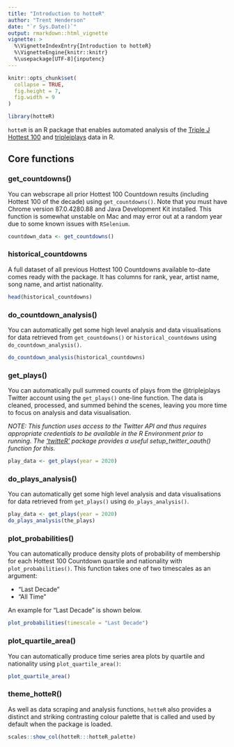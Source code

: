 ```yaml
---
title: "Introduction to hotteR"
author: "Trent Henderson"
date: "`r Sys.Date()`"
output: rmarkdown::html_vignette
vignette: >
  %\VignetteIndexEntry{Introduction to hotteR}
  %\VignetteEngine{knitr::knitr}
  %\usepackage[UTF-8]{inputenc}
---
```


```r
knitr::opts_chunk$set(
  collapse = TRUE,
  fig.height = 7,
  fig.width = 9
)
```

```r
library(hotteR)
```

`hotteR` is an R package that enables automated analysis of the [Triple J Hottest 100](https://www.abc.net.au/triplej/hottest100/20/) and [triplejplays](https://twitter.com/triplejplays) data in R.

## Core functions

### get_countdowns()

You can webscrape all prior Hottest 100 Countdown results (including Hottest 100 of the decade) using `get_countdowns()`. Note that you must have Chrome version 87.0.4280.88 and Java Development Kit installed. This function is somewhat unstable on Mac and may error out at a random year due to some known issues with `RSelenium`.

```r
countdown_data <- get_countdowns()
```

### historical_countdowns

A full dataset of all previous Hottest 100 Countdowns available to-date comes ready with the package. It has columns for rank, year, artist name, song name, and artist nationality.

```r
head(historical_countdowns)
```

### do_countdown_analysis()

You can automatically get some high level analysis and data visualisations for data retrieved from `get_countdowns()` or `historical_countdowns` using `do_countdown_analysis()`.

```r
do_countdown_analysis(historical_countdowns)
```

### get_plays()

You can automatically pull summed counts of plays from the @triplejplays Twitter account using the `get_plays()` one-line function. The data is cleaned, processed, and summed behind the scenes, leaving you more time to focus on analysis and data visualisation.

*NOTE: This function uses access to the Twitter API and thus requires appropriate credentials to be available in the R Environment prior to running. The ['twitteR'](https://github.com/geoffjentry/twitteR) package provides a useful setup_twitter_oauth() function for this.*

```r
play_data <- get_plays(year = 2020)
```

### do_plays_analysis()

You can automatically get some high level analysis and data visualisations for data retrieved from `get_plays()` using `do_plays_analysis()`.

```r
play_data <- get_plays(year = 2020)
do_plays_analysis(the_plays)
```

### plot_probabilities()

You can automatically produce density plots of probability of membership for each Hottest 100 Countdown quartile and nationality with `plot_probabilities()`. This function takes one of two timescales as an argument:

* "Last Decade"
* "All Time"

An example for "Last Decade" is shown below.

```r
plot_probabilities(timescale = "Last Decade")
```

### plot_quartile_area()

You can automatically produce time series area plots by quartile and nationality using `plot_quartile_area()`:

```r
plot_quartile_area()
```

### theme_hotteR()

As well as data scraping and analysis functions, `hotteR` also provides a distinct and striking contrasting colour palette that is called and used by default when the package is loaded.

```r
scales::show_col(hotteR:::hotteR_palette)
```
